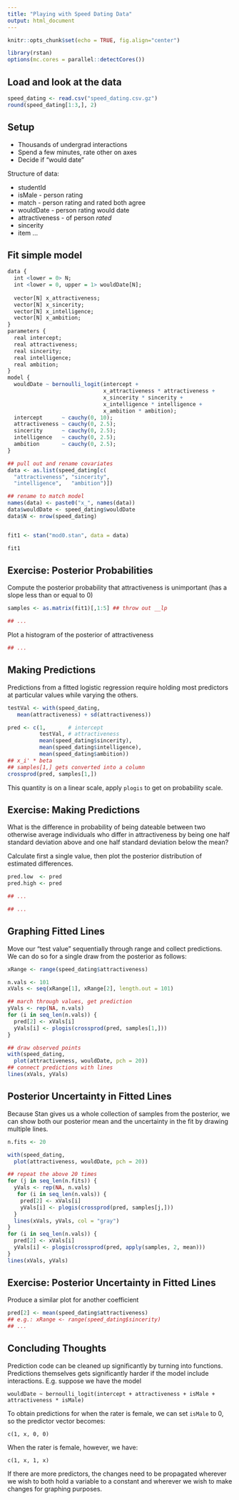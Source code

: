 ```yaml
---
title: "Playing with Speed Dating Data"
output: html_document
---
```


```r
knitr::opts_chunk$set(echo = TRUE, fig.align="center")
```

```r
library(rstan)
options(mc.cores = parallel::detectCores())
```

## Load and look at the data

```r
speed_dating <- read.csv("speed_dating.csv.gz")
round(speed_dating[1:3,], 2)
```

## Setup

* Thousands of undergrad interactions
* Spend a few minutes, rate other on axes
* Decide if "would date"

Structure of data:

 * studentId
 * isMale - person rating
 * match - person rating and rated both agree
 * wouldDate - person rating would date
 * attractiveness - of person _rated_
 * sincerity
 * item ...

## Fit simple model

```r
data {
  int <lower = 0> N;
  int <lower = 0, upper = 1> wouldDate[N];
  
  vector[N] x_attractiveness;
  vector[N] x_sincerity;
  vector[N] x_intelligence;
  vector[N] x_ambition;
}
parameters {
  real intercept;
  real attractiveness;
  real sincerity;
  real intelligence;
  real ambition;
}
model {
  wouldDate ~ bernoulli_logit(intercept +
                              x_attractiveness * attractiveness +
                              x_sincerity * sincerity +
                              x_intelligence * intelligence +
                              x_ambition * ambition);
  intercept      ~ cauchy(0, 10);
  attractiveness ~ cauchy(0, 2.5);
  sincerity      ~ cauchy(0, 2.5);
  intelligence   ~ cauchy(0, 2.5);
  ambition       ~ cauchy(0, 2.5);
}
```

```r
## pull out and rename covariates
data <- as.list(speed_dating[c(
  "attractiveness", "sincerity",
  "intelligence",   "ambition")])

## rename to match model
names(data) <- paste0("x_", names(data))
data$wouldDate <- speed_dating$wouldDate
data$N <- nrow(speed_dating)


fit1 <- stan("mod0.stan", data = data)
```
```r
fit1
```

## Exercise: Posterior Probabilities

Compute the posterior probability that attractiveness is unimportant (has a slope less than or equal to 0)

```r
samples <- as.matrix(fit1)[,1:5] ## throw out __lp

## ...
```

Plot a histogram of the posterior of attractiveness

```r
## ...
```

## Making Predictions

Predictions from a fitted logistic regression require holding most predictors at particular values while varying the others.

```r
testVal <- with(speed_dating,
   mean(attractiveness) + sd(attractiveness))

pred <- c(1,       # intercept
          testVal, # attractiveness
          mean(speed_dating$sincerity),
          mean(speed_dating$intelligence),
          mean(speed_dating$ambition))
## x_i' * beta
## samples[1,] gets converted into a column
crossprod(pred, samples[1,])
```

This quantity is on a linear scale, apply `plogis` to get on probability scale.

## Exercise: Making Predictions

What is the difference in probability of being dateable between two otherwise average individuals who differ in attractiveness by being one half standard deviation above and one half standard deviation below the mean?

Calculate first a single value, then plot the posterior distribution of estimated differences.

```r
pred.low  <- pred
pred.high <- pred

## ...
```

```r

## ...
```

## Graphing Fitted Lines

Move our "test value" sequentially through range and collect predictions. We can do so for a single draw from the posterior as follows:

```r
xRange <- range(speed_dating$attractiveness)

n.vals <- 101
xVals <- seq(xRange[1], xRange[2], length.out = 101)

## march through values, get prediction
yVals <- rep(NA, n.vals)
for (i in seq_len(n.vals)) {
  pred[2] <- xVals[i]
  yVals[i] <- plogis(crossprod(pred, samples[1,]))
}

## draw observed points
with(speed_dating,
  plot(attractiveness, wouldDate, pch = 20))
## connect predictions with lines
lines(xVals, yVals)
```

## Posterior Uncertainty in Fitted Lines

Because Stan gives us a whole collection of samples from the posterior, we can show both our posterior mean and the uncertainty in the fit by drawing multiple lines.

```r
n.fits <- 20

with(speed_dating,
  plot(attractiveness, wouldDate, pch = 20))

## repeat the above 20 times
for (j in seq_len(n.fits)) {
  yVals <- rep(NA, n.vals)
   for (i in seq_len(n.vals)) {
    pred[2] <- xVals[i]
    yVals[i] <- plogis(crossprod(pred, samples[j,]))
  }
  lines(xVals, yVals, col = "gray")
}
for (i in seq_len(n.vals)) {
  pred[2] <- xVals[i]
  yVals[i] <- plogis(crossprod(pred, apply(samples, 2, mean)))
}
lines(xVals, yVals)
```

## Exercise: Posterior Uncertainty in Fitted Lines

Produce a similar plot for another coefficient

```r
pred[2] <- mean(speed_dating$attractiveness)
## e.g.: xRange <- range(speed_dating$sincerity)
## ...
```

## Concluding Thoughts

Prediction code can be cleaned up significantly by turning into functions. Predictions themselves gets significantly harder if the model include interactions. E.g. suppose we have the model

    wouldDate ~ bernoulli_logit(intercept + attractiveness + isMale + attractiveness * isMale)

To obtain predictions for when the rater is female, we can set `isMale` to 0, so the predictor vector becomes:

    c(1, x, 0, 0)

When the rater is female, however, we have:

    c(1, x, 1, x)

If there are more predictors, the changes need to be propagated wherever we wish to both hold a variable to a constant and wherever we wish to make changes for graphing purposes.